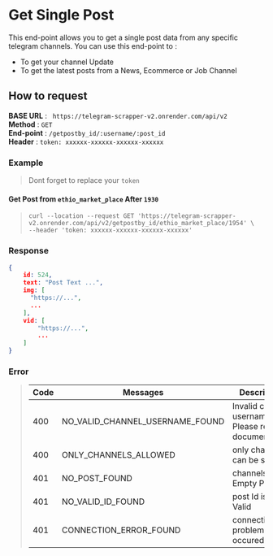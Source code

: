 # Get Single Post

This end-point allows you to get a single post data from any specific telegram channels. You can use this end-point to :
- To get your channel Update
- To get the latest posts from a News, Ecommerce or Job  Channel


## How to request

**BASE URL** : ` https://telegram-scrapper-v2.onrender.com/api/v2` \
**Method** : `GET` \
**End-point** : `/getpostby_id/:username/:post_id` \
**Header** : `token: xxxxxx-xxxxxx-xxxxxx-xxxxxx`


### Example

> Dont forget to replace your `token`

#### Get Post from `ethio_market_place` After `1930`

> ```curl
> curl --location --request GET 'https://telegram-scrapper-v2.onrender.com/api/v2/getpostby_id/ethio_market_place/1954' \
> --header 'token: xxxxxx-xxxxxx-xxxxxx-xxxxxx'
> ```

### Response

```json
{
    id: 524,
    text: "Post Text ...",
    img: [
      "https://...",
      ...
    ],
    vid: [
        "https://...",
        ...
    ]
}
```

### Error

> | Code | Messages                                              | Description                                                   |
> | ---- | ----                                                  | -----------                                                   |
> | 400  | NO_VALID_CHANNEL_USERNAME_FOUND                       | Invalid channel username. Please read the documentation.      |
> | 400  | ONLY_CHANNELS_ALLOWED                                 | only channels can be scraped                                  |
> | 401  | NO_POST_FOUND                                         | channels With Empty Post                                      |
> | 401  | NO_VALID_ID_FOUND                                     | post Id is not Valid                                          |
> | 401  | CONNECTION_ERROR_FOUND                                | connection problem occured                                    |












